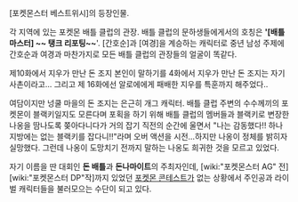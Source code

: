 [포켓몬스터 베스트위시]의 등장인물.

각 지역에 있는 포켓몬 배틀 클럽의 관장. 배틀 클럽의 문하생들에게서의 호칭은 ''''[배틀마스터] ~~ 탱크 리포팅~~''''. [간호순]과 [여경]을 계승하는 캐릭터로 중년 남성 주제에 간호순과 여경과 마찬가지로 모든 배틀 클럽의 관장들의 얼굴이 똑같다. 

제10화에서 지우가 만난 돈 조지 본인이 말하기를 4화에서 지우가 만난 돈 조지는 자기 사촌이라고... 그리고 제 16화에선 알로에에게 패배한 지우를 특훈까지 해주었다..

여담이지만 넝쿨 마을의 돈 조지는 은근히 개그 캐릭터. 배틀 클럽 주변의 수수께끼의 포켓몬이 블랙키일지도 모른다며 포획을 하기 위해 배틀 클럽의 멤버들과 블랙키로 변장한 나옹을 땀나도록 쫒아다니다가 거의 잡기 직전의 순간에 울면서 "나는 감동했다!! 하나 지방에는 없는 블랙키를 잡다니!!"라며 오버 액션을 시전...하지만 나옹이 정체를 밝히자 실망했다. 그런데 나옹이 도망치기 전까지 말하는 나옹도 희귀한 것을 모르고 있었다. 

자기 이름을 딴 대회인 '''돈 배틀'''과 '''돈나마이트'''의 주최자인데, [wiki:"포켓몬스터 AG" 전][wiki:"포켓몬스터 DP"작]까지 있었던 [[포켓몬 콘테스트]]가 없는 상황에서 주인공과 라이벌 캐릭터들을 불러모으는 수단이 되고 있다.
